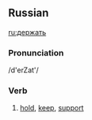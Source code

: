 ==Russian==
[[ru:держать]]
===Pronunciation===
/d'erZat'/
===Verb===
#[[hold]], [[keep]], [[support]]